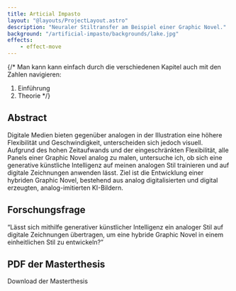 ```yaml
---
title: Articial Impasto
layout: "@layouts/ProjectLayout.astro"
description: "Neuraler Stiltransfer am Beispiel einer Graphic Novel."
background: "/artificial-impasto/backgrounds/lake.jpg"
effects: 
    - effect-move
---
```


{/* 
Man kann kann einfach durch die verschiedenen Kapitel auch mit den Zahlen navigieren:

1. Einführung
2. Theorie */}



## Abstract

Digitale Medien bieten gegenüber analogen in der Illustration eine höhere Flexibilität und Geschwindigkeit, unterscheiden sich jedoch visuell. Aufgrund des hohen Zeitaufwands und der eingeschränkten Flexibilität, alle Panels einer Graphic Novel analog zu malen, untersuche ich, ob sich eine generative künstliche Intelligenz auf meinen analogen Stil trainieren und auf digitale Zeichnungen anwenden lässt. Ziel ist die Entwicklung einer hybriden Graphic Novel, bestehend aus analog digitalisierten und digital erzeugten, analog-imitierten KI-Bildern.


## Forschungsfrage

<q class="text-2xl">Lässt sich mithilfe generativer künstlicher Intelligenz ein analoger Stil auf digitale Zeichnungen übertragen, um eine hybride Graphic Novel in einem einheitlichen Stil zu entwickeln?</q>


## PDF der Masterthesis

Download der Masterthesis